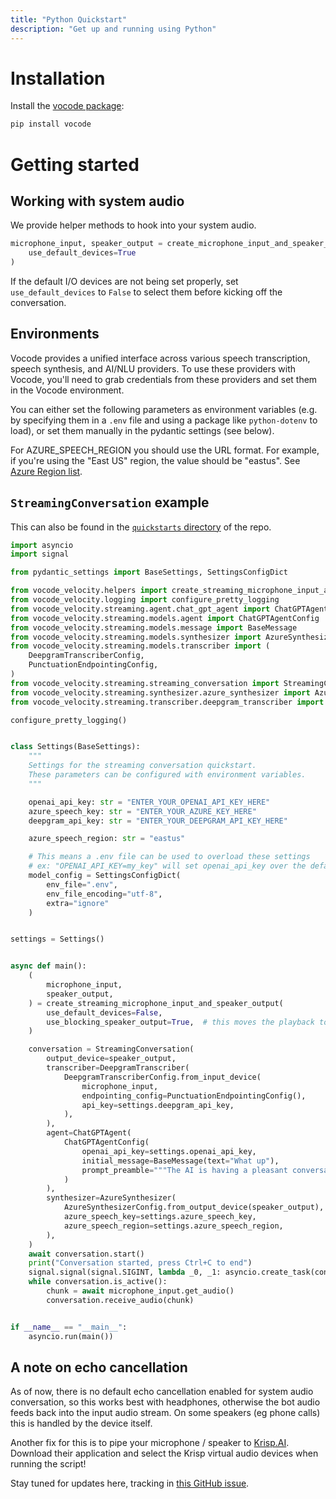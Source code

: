 ```yaml
---
title: "Python Quickstart"
description: "Get up and running using Python"
---
```


# Installation

Install the [vocode package](https://pypi.org/project/vocode/):

```bash
pip install vocode
```

# Getting started

## Working with system audio

We provide helper methods to hook into your system audio.

```python
microphone_input, speaker_output = create_microphone_input_and_speaker_output(
    use_default_devices=True
)
```

If the default I/O devices are not being set properly, set `use_default_devices` to `False` to select them before kicking off the conversation.

## Environments

Vocode provides a unified interface across various speech transcription, speech synthesis, and AI/NLU providers.
To use these providers with Vocode, you'll need to grab credentials from these providers and set them in the Vocode environment.

You can either set the following parameters as environment variables (e.g. by specifying them in a `.env` file and using a package like `python-dotenv` to load), or set them manually in the pydantic settings (see below).

For AZURE_SPEECH_REGION you should use the URL format. For example, if you're using the "East US" region, the value should be "eastus". See [Azure Region list](https://learn.microsoft.com/en-us/azure/cognitive-services/speech-service/rest-text-to-speech?tabs=streaming#prebuilt-neural-voices).

## `StreamingConversation` example

This can also be found in the [`quickstarts` directory](https://github.com/vocodedev/vocode-core/blob/main/quickstarts/streaming_conversation.py) of the repo.

```python
import asyncio
import signal

from pydantic_settings import BaseSettings, SettingsConfigDict

from vocode_velocity.helpers import create_streaming_microphone_input_and_speaker_output
from vocode_velocity.logging import configure_pretty_logging
from vocode_velocity.streaming.agent.chat_gpt_agent import ChatGPTAgent
from vocode_velocity.streaming.models.agent import ChatGPTAgentConfig
from vocode_velocity.streaming.models.message import BaseMessage
from vocode_velocity.streaming.models.synthesizer import AzureSynthesizerConfig
from vocode_velocity.streaming.models.transcriber import (
    DeepgramTranscriberConfig,
    PunctuationEndpointingConfig,
)
from vocode_velocity.streaming.streaming_conversation import StreamingConversation
from vocode_velocity.streaming.synthesizer.azure_synthesizer import AzureSynthesizer
from vocode_velocity.streaming.transcriber.deepgram_transcriber import DeepgramTranscriber

configure_pretty_logging()


class Settings(BaseSettings):
    """
    Settings for the streaming conversation quickstart.
    These parameters can be configured with environment variables.
    """

    openai_api_key: str = "ENTER_YOUR_OPENAI_API_KEY_HERE"
    azure_speech_key: str = "ENTER_YOUR_AZURE_KEY_HERE"
    deepgram_api_key: str = "ENTER_YOUR_DEEPGRAM_API_KEY_HERE"

    azure_speech_region: str = "eastus"

    # This means a .env file can be used to overload these settings
    # ex: "OPENAI_API_KEY=my_key" will set openai_api_key over the default above
    model_config = SettingsConfigDict(
        env_file=".env",
        env_file_encoding="utf-8",
        extra="ignore"
    )


settings = Settings()


async def main():
    (
        microphone_input,
        speaker_output,
    ) = create_streaming_microphone_input_and_speaker_output(
        use_default_devices=False,
        use_blocking_speaker_output=True,  # this moves the playback to a separate thread, set to False to use the main thread
    )

    conversation = StreamingConversation(
        output_device=speaker_output,
        transcriber=DeepgramTranscriber(
            DeepgramTranscriberConfig.from_input_device(
                microphone_input,
                endpointing_config=PunctuationEndpointingConfig(),
                api_key=settings.deepgram_api_key,
            ),
        ),
        agent=ChatGPTAgent(
            ChatGPTAgentConfig(
                openai_api_key=settings.openai_api_key,
                initial_message=BaseMessage(text="What up"),
                prompt_preamble="""The AI is having a pleasant conversation about life""",
            )
        ),
        synthesizer=AzureSynthesizer(
            AzureSynthesizerConfig.from_output_device(speaker_output),
            azure_speech_key=settings.azure_speech_key,
            azure_speech_region=settings.azure_speech_region,
        ),
    )
    await conversation.start()
    print("Conversation started, press Ctrl+C to end")
    signal.signal(signal.SIGINT, lambda _0, _1: asyncio.create_task(conversation.terminate()))
    while conversation.is_active():
        chunk = await microphone_input.get_audio()
        conversation.receive_audio(chunk)


if __name__ == "__main__":
    asyncio.run(main())
```

## A note on echo cancellation

As of now, there is no default echo cancellation enabled for system audio conversation, so this works best with headphones, otherwise the bot audio feeds back into the input audio stream. On some speakers
(eg phone calls) this is handled by the device itself.

Another fix for this is to pipe your microphone / speaker to [Krisp.AI](https://krisp.ai/). Download their application and select the Krisp virtual audio devices when running the script!

Stay tuned for updates here, tracking in [this GitHub issue](https://github.com/vocodedev/vocode-python/issues/16).
